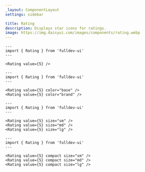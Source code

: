 ```yaml
---
_layout: ComponentLayout
settings: sidebar

title: Rating
description: Displays star icons for ratings.
image: https://img.daisyui.com/images/components/rating.webp
---
```


```astro live props={{ title: 'value' }}
---
import { Rating } from 'fulldev-ui'
---

<Rating value={5} />
```

```astro live props={{ title: 'color' }}
---
import { Rating } from 'fulldev-ui'
---

<Rating value={5} color="base" />
<Rating value={5} color="brand" />
```

```astro live props={{ title: 'size' }}
---
import { Rating } from 'fulldev-ui'
---

<Rating value={5} size="sm" />
<Rating value={5} size="md" />
<Rating value={5} size="lg" />
```

```astro live props={{ title: 'compact' }}
---
import { Rating } from 'fulldev-ui'
---

<Rating value={5} compact size="sm" />
<Rating value={5} compact size="md" />
<Rating value={5} compact size="lg" />
```
